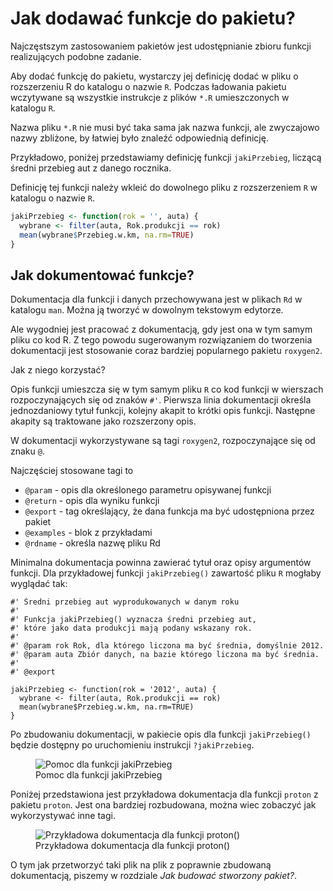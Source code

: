 # Jak dodawać funkcje do pakietu?

Najczęstszym zastosowaniem pakietów jest udostępnianie zbioru funkcji realizujących podobne zadanie.

Aby dodać funkcję do pakietu, wystarczy jej definicję dodać w pliku o rozszerzeniu R do katalogu o nazwie `R`. Podczas ładowania pakietu wczytywane są wszystkie instrukcje z plików `*.R` umieszczonych w katalogu `R`.

Nazwa pliku `*.R` nie musi być taka sama jak nazwa funkcji, ale zwyczajowo nazwy zbliżone, by łatwiej było znaleźć odpowiednią definicję.

Przykładowo, poniżej przedstawiamy definicję funkcji `jakiPrzebieg`, liczącą średni przebieg aut z danego rocznika. 

Definicję tej funkcji należy wkleić do dowolnego pliku z rozszerzeniem `R` w katalogu o nazwie `R`.

```r
jakiPrzebieg <- function(rok = '', auta) {
  wybrane <- filter(auta, Rok.produkcji == rok)
  mean(wybrane$Przebieg.w.km, na.rm=TRUE)
}
```

## Jak dokumentować funkcje?

Dokumentacja dla funkcji i danych przechowywana jest w plikach `Rd` w katalogu `man`. Można ją tworzyć w dowolnym tekstowym edytorze.

Ale wygodniej jest pracować z dokumentacją, gdy jest ona w tym samym pliku co kod R. Z tego powodu sugerowanym rozwiązaniem do tworzenia dokumentacji jest stosowanie coraz bardziej popularnego pakietu `roxygen2`. 

Jak z niego korzystać?

Opis funkcji umieszcza się w tym samym pliku `R` co kod funkcji w wierszach rozpoczynających się od znaków `#' `. 
Pierwsza linia dokumentacji określa jednozdaniowy tytuł funkcji, kolejny akapit to krótki opis funkcji. Następne akapity są traktowane jako rozszerzony opis.

W dokumentacji wykorzystywane są tagi `roxygen2`, rozpoczynające się od znaku `@`.

Najczęściej stosowane tagi to

* `@param` - opis dla określonego parametru opisywanej funkcji
* `@return` - opis dla wyniku funkcji
* `@export` - tag określający, że dana funkcja ma być udostępniona przez pakiet
* `@examples` - blok z przykładami
* `@rdname` - określa nazwę pliku Rd

Minimalna dokumentacja powinna zawierać tytuł oraz opisy argumentów funkcji. Dla przykładowej funkcji `jakiPrzebieg()` zawartość pliku `R` mogłaby wyglądać tak:

```
#' Średni przebieg aut wyprodukowanych w danym roku
#'
#' Funkcja jakiPrzebieg() wyznacza średni przebieg aut,
#' które jako data produkcji mają podany wskazany rok.
#'
#' @param rok Rok, dla którego liczona ma być średnia, domyślnie 2012.
#' @param auta Zbiór danych, na bazie którego liczona ma być średnia.
#'
#' @export

jakiPrzebieg <- function(rok = '2012', auta) {
  wybrane <- filter(auta, Rok.produkcji == rok)
  mean(wybrane$Przebieg.w.km, na.rm=TRUE)
}
```

Po zbudowaniu dokumentacji, w pakiecie opis dla funkcji `jakiPrzebieg()` będzie dostępny po uruchomieniu instrukcji `?jakiPrzebieg`. 

![Pomoc dla funkcji jakiPrzebieg](grafika/manPage.png)

Poniżej przedstawiona jest przykładowa dokumentacja dla funkcji `proton` z pakietu `proton`. Jest ona bardziej rozbudowana, można wiec zobaczyć jak wykorzystywać inne tagi.

![Przykładowa dokumentacja dla funkcji proton()](grafika/pakiet3.png)

O tym jak przetworzyć taki plik na plik z poprawnie zbudowaną dokumentacją, piszemy w rozdziale *Jak budować stworzony pakiet?*.
